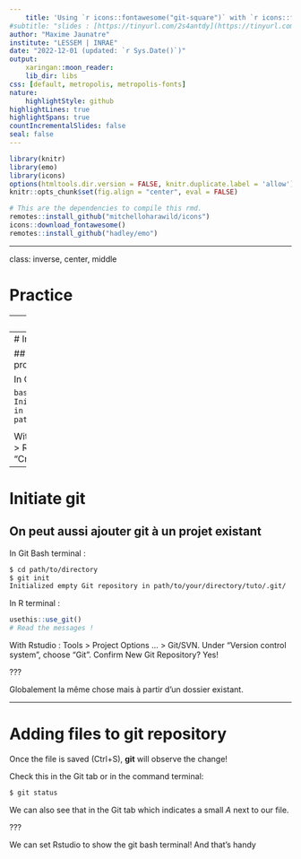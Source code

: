 ```yaml
---
    title: 'Using `r icons::fontawesome("git-square")` with `r icons::fontawesome("r-project")`'
#subtitle: "slides : [https://tinyurl.com/2s4antdy](https://tinyurl.com/2s4antdy)"
author: "Maxime Jaunatre"
institute: "LESSEM | INRAE"
date: "2022-12-01 (updated: `r Sys.Date()`)"
output:
    xaringan::moon_reader:
    lib_dir: libs
css: [default, metropolis, metropolis-fonts]
nature:
    highlightStyle: github
highlightLines: true
highlightSpans: true
countIncrementalSlides: false
seal: false
---
```


```r
library(knitr)
library(emo)
library(icons)
options(htmltools.dir.version = FALSE, knitr.duplicate.label = 'allow')
knitr::opts_chunk$set(fig.align = "center", eval = FALSE)
```

```r
# This are the dependencies to compile this rmd.
remotes::install_github("mitchelloharawild/icons")
icons::download_fontawesome()
remotes::install_github("hadley/emo")
```

---

class: inverse, center, middle

# Practice

<!-- Ces slides présentent l'utilisation de Git avec Rstudio, Github Desktop, R et bien sur Git Bash qui est un terminal de commande. -->

<!-- Bien que tout ces outils permettent de faire des dépots Git et de commit, plus on va avancer, plus il deviendra pertinent d'utiliser le terminal. -->

<!-- Il est donc préférable de lire cette partie de [Happy git for Ruser](https://happygitwithr.com/shell.html) afin d'appréhender cet outils qui offre toute la puissance de git. -->

<!-- Afin de ne pas paniquer, une [cheatsheet](https://services.github.com/on-demand/downloads/github-git-cheat-sheet.pdf) est également disponible ici pour comprendre la plupart des options. -->


---
# Config git account !

In Git Bash terminal :

```bash
$ git config --global user.name 'Maxime Jaunatre'
$ git config --global user.email 'myveryownmail@mail.com'
$ git config --global --list
```

Or using the `{usethis}` package in R terminal :

```r
## install if needed (do this exactly once):
## install.packages("usethis")
library(usethis)
use_git_config(user.name = "Maxime Jaunatre",
               user.email = "myveryownmail@mail.com")
```

This allow to sign the commits

---
# Initiate git

## Create a new folder (Rstudio project)

In Git Bash terminal :

```bash
$ cd
$ git init tuto_git
Initialized empty Git repository in path/to/your/directory/tuto/.git/
```

<!-- Avec Github Desktop (GHD) : File > New Repository > Type name > Create repository -->

With Rstudio : File > New Directory > R project > Type name + cocher "Create git repository"

---
# Initiate git

## On peut aussi ajouter git à un projet existant

In Git Bash terminal :

```bash
$ cd path/to/directory
$ git init
Initialized empty Git repository in path/to/your/directory/tuto/.git/
```

In R terminal :

```r
usethis::use_git()
# Read the messages !
```

<!-- Avec Github Desktop (GHD) : File > New Repository > Type name > Create repository -->

With Rstudio : Tools > Project Options … > Git/SVN. Under “Version control system”, choose “Git”. Confirm New Git Repository? Yes!


???

Globalement la même chose mais à partir d'un dossier existant.


---
# Adding files to git repository

Once the file is saved (Ctrl+S), **git** will observe the change!

Check this in the Git tab or in the command terminal:

```bash
$ git status
```

We can also see that in the Git tab which indicates a small *A* next to our file.

???

We can set Rstudio to show the git bash terminal! And that's handy


<!-- --- -->
<!-- # Premier commit -->

<!-- On peut faire notre premier commit !!! -->
<!-- Cela se passe en 2 étapes : ajouter les fichiers à l'index et faire le commit. -->

<!-- .pull-left[ -->

<!-- **Git Bash** -->

<!-- ```{bash} -->
<!-- $ git add Notes_Maxime.Rmd -->
<!-- $ git commit -->
<!-- ``` -->

<!-- Cela va ouvrir un éditeur de texte ! (Vim par défaut). On peut écrire ce qu'on veut ici. -->
<!-- ] -->

<!-- .pull-right[ -->

<!-- **R** -->

<!-- ```{r} -->
<!-- usethis::use_git( -->
<!--   message = "Initial commit" -->
<!--   ) -->
<!-- ``` -->

<!-- Ne permet pas d'être très précis. -->
<!-- ] -->

<!-- .pull-left[ -->
<!-- **GHD** -->

<!-- * Cliquer sur Changes -->

<!-- * Cocher la case à gauche -->

<!-- * Ecrire le commit -->
<!-- ] -->

<!-- .pull-right[ -->
<!-- **Rstudio** -->

<!-- * Cliquer sur Commit -->

<!-- * Cocher la case *Staged* -->

<!-- * Ecrire le commit -->
<!-- ] -->


<!-- ??? -->

<!-- Tab permet l'auto completion des noms de fichiers ! -->

<!-- --- -->
<!-- # Répéter l'opération -->

<!-- On peut maintenant modifier le fichier et recommencer : -->

<!-- **Editer -> Sauvegarder -> Ajouter à l'index -> Commit** -->

<!-- -- -->

<!-- On peut vérifier l'état avec *Diff* et l'historique avec *log* -->

<!-- .pull-left[ -->

<!-- **Git Bash** -->

<!-- ```{bash} -->
<!-- $ git status -->
<!-- $ git diff -->
<!-- $ git log -->
<!-- ``` -->
<!-- ] -->

<!-- .pull-right[ -->

<!-- **R** -->

<!-- Pour une fois que R ne fait pas tout... -->
<!-- ] -->

<!-- .pull-left[ -->
<!-- **GHD** -->

<!-- * Status -> Changes -->

<!-- * log -> History -->
<!-- ] -->

<!-- .pull-right[ -->
<!-- **Rstudio** -->

<!-- * Status -> Diff -->

<!-- * log -> icone Horloge -->
<!-- ] -->

<!-- On va faire quelques commits... Ajoutez des fichiers pour tester ! -->

<!-- --- -->

<!-- class: inverse, center, middle -->

<!-- # Exercice : plusieurs fichiers locaux -->


<!-- --- -->
<!-- # Multiples fichiers ! -->

<!-- ## Git peut inclure plusieurs fichiers dans un commit. -->

<!-- A vous de tester les différents cas suivants : -->

<!-- .pull-left[ -->

<!-- * Ajouter des fichiers -->

<!-- * Supprimer un fichier -->
<!-- ] -->

<!-- .pull-right[ -->

<!-- * Renommer un fichier -->

<!-- * Déplacer un fichier dans un dossier -->
<!-- ] -->

<!-- -- -->

<!-- ## Cas spécial : ignore un fichier -->

<!-- Il est parfois important de ne pas suivre un fichier avec Git. Pour cela on utilise le **.gitignore** -->

<!-- .pull-left[ -->
<!-- **Git Bash** -->
<!-- ```{bash} -->
<!-- $ vim .gitignore -->
<!-- ``` -->
<!-- ] -->

<!-- .pull-right[ -->
<!-- **Rstudio** -->

<!-- * Nouveau fichier txt nommé -->
<!-- ] -->

<!-- ```{bash} -->
<!-- ./*.csv -->
<!-- ./*.Rproj -->
<!-- ./*.html -->
<!-- ``` -->


<!-- --- -->

<!-- class: inverse, center, middle -->

<!-- # Exercice : Cloner un dépot distant -->

<!-- --- -->
<!-- # Config Github Token (PAT) ! -->

<!-- Github ne fonctionne plus avec les mot de passe -> sécurité ! -->

<!-- Créer un Token en allant sur le site [https://github.com/settings/tokens](https://github.com/settings/tokens) and -> “Generate token”. -->

<!-- Ou alors dans R : -->

<!-- ```{r, echo = TRUE} -->
<!-- usethis::create_github_token() -->
<!-- ``` -->


<!-- Valider les cases "repo", "user" et "workflow". Penser a copier la clé ! -->
<!-- Elle sera demandé à la prochaine utilisation de git en ayant besoin. -->

<!-- On peut même la stocker avec R : -->

<!-- ```{r, echot = TRUE} -->
<!-- gitcreds::gitcreds_set() # commande interactive -->
<!-- ``` -->


<!-- --- -->
<!-- # Cloner un dépôt github -->

<!-- On va copier un dépot distant sur le disque : **https://github.com/Ifremer-IAM/Tutorat_git** -->


<!-- .pull-left[ -->

<!-- **Git Bash** -->

<!-- ```{bash, echo = TRUE} -->
<!-- $ git clone <URL> -->
<!-- ``` -->
<!-- ] -->

<!-- .pull-right[ -->

<!-- **R** -->

<!-- Pour une fois que R ne fait pas tout... -->
<!-- ] -->

<!-- .pull-left[ -->
<!-- **GHD** -->

<!-- * File -> Clone repository -->

<!-- * URL : copier l'url -->

<!-- *NE PERMET PAS DE CLONER LES DEPOTS PRIVES* -->
<!-- ] -->

<!-- .pull-right[ -->
<!-- **Rstudio** -->

<!-- * File -> New Project -->

<!-- * Version Control -> Git -->

<!-- * URL : copier l'url -->
<!-- ] -->

<!-- -- -->

<!-- **A vous de rajouter un document de votre choix avec un commit !** -->

<!-- [Happy Git for the useR](https://happygitwithr.com/usage-intro.html) explique d'autre cas que celui-ci. -->

<!-- ??? -->

<!-- Prendre le temps que chacun pull and commit, car il va y avoir des conflits ! -->

<!-- --- -->
<!-- # Commit -> Pull -> Push -->
<!-- ```{r diag, engine='tikz', fig.ext = 'png', engine.opts = list(template = "tex/gitdags.tex"), echo = FALSE, eval=TRUE, cache = TRUE} -->
<!-- \begin{tikzpicture}[block/.style={draw,fill=strange,minimum height=2.5em}, -->
<!--                     font=\sffamily,>=stealth] -->

<!-- \begin{scope}[start chain=A going below,node distance=1em, -->
<!--               local bounding box=buffers] -->
<!-- \node[block,minimum width=6em](remote){Remote github}; -->
<!-- \node[right= 8em of remote, block,minimum width=6em](local){Fichiers}; -->
<!-- \end{scope} -->

<!-- \node[below= 6em of buffers,align=center, block,minimum width=6em](repo){Repository \\Git local}; -->

<!-- %\draw[->, thick](remote) edge[bend left] node[midway, fill=white]{Pull} (local); -->
<!-- \draw[->, thick](remote) edge[bend left] node[midway, fill=white]{Pull} (repo); -->
<!-- %\draw[->, thick](remote) edge[dashed] node[midway, fill=white]{Fetch} (repo); -->
<!-- \draw[->, thick](remote) edge node[midway, fill=white]{Clone} (local); -->
<!-- \draw[->,thick](local) edge[bend left] node[midway, fill=white]{Add} (repo); -->
<!-- \draw[->,thick](repo) edge[bend left] node[midway, fill=white]{Push} (remote); -->
<!-- \draw[->,thick](repo) edge[loop right] node[midway, fill=white]{Commit} (repo); -->


<!-- \end{tikzpicture} -->
<!-- ``` -->


<!-- --- -->

<!-- class: inverse, center, middle -->

<!-- # Exercice : Créer une branche -->


<!-- --- -->
<!-- # Créer une branche -->

<!-- On va tous créer une branche avec notre nom : -->

<!-- .pull-left[ -->

<!-- **Git Bash** -->

<!-- ```{bash} -->
<!-- $ git checkout -b <NOM> -->
<!-- ``` -->
<!-- ] -->

<!-- .pull-right[ -->

<!-- **R** -->

<!-- Pour une fois que R ne fait pas tout... -->
<!-- ] -->

<!-- .pull-left[ -->
<!-- **GHD** -->

<!-- * Branch -> New Branch -->
<!-- ] -->

<!-- .pull-right[ -->
<!-- **Rstudio** -->

<!-- * Onglet Git -> Symbole violet -->
<!-- ] -->

<!-- On peut tous travailler sur notre branche et ensuite un responsable peut les merge ou alors proposer un **pull-request** -->

<!-- --- -->
<!-- # Naviguer dans l'historique -->

<!-- Une fois un certain nombre de commits définis, on peut revenir en arrière ou surtout changer de branches. -->

<!-- ## Changement de branche -->

<!-- .pull-left[ -->

<!-- **Git Bash** -->

<!-- Il suffit de donner le nom de la branche. On peut les lister comme suivant : -->

<!-- ```{bash} -->
<!-- $ git branch -->
<!-- ``` -->

<!-- On bascule sur la branche *main* -->

<!-- ```{bash} -->
<!-- $ git checkout main -->
<!-- ``` -->
<!-- ] -->

<!-- .pull-right[ -->
<!-- **Rstudio** -->

<!-- * Onglet Git -> A côté de la création des branches on peut choisir laquelle on regarde -->
<!-- ] -->

<!-- On peut changer de branches si tout les fichiers sont **commit** ou ignorés. -->


<!-- --- -->
<!-- # Naviguer dans l'historique -->

<!-- Une fois un certain nombre de commits définis, on peut revenir en arrière ou surtout changer de branches. -->

<!-- ## Changement de commit -->

<!-- .pull-left[ -->
<!-- **Git Bash** -->

<!-- Il suffit de donner le SHA du commit. On peut les lister comme suivant : -->

<!-- ```{bash} -->
<!-- $ git log --oneline -->
<!-- $ git checkout <SHA> -->
<!-- ``` -->
<!-- ] -->

<!-- .pull-right[ -->
<!-- **Rstudio** -->

<!-- Je n'ai pas encore fait ça avec Rstudio, si jamais quelqu'un trouve... -->
<!-- ] -->

<!-- On peut changer de commits si tout les fichiers sont **commit** ou ignorés. -->

<!-- Une manière également d'observer le passé est de passer par **Github** qui permet de visualiser facilement l'historiqure d'un dépôt : voir l'article de [Happy Git for Ruser](https://happygitwithr.com/time-travel-see-past.html). -->

<!-- --- -->
<!-- # Explication -->

<!-- **git checkout** permet de déplacer **HEAD**, qui correspond à ce qui est présenté sur votre ordinateur. -->

<!-- .pull-left[ -->
<!-- ```{r head_act, engine='tikz', fig.ext = 'png', fig.width = 2, engine.opts = list(template = "tex/gitdags.tex"), echo = FALSE, eval=TRUE, cache = TRUE} -->
<!-- \begin{tikzpicture} -->
<!-- \gitDAG[grow right sep = 2em]{ -->
<!--     A -- B -- { -->
<!--         C, -->
<!--         {D -- E }, -->
<!--     } -->
<!-- }; -->
<!-- % Branch -->
<!-- \gitbranch -->
<!-- {dev}      % node name and text -->
<!-- {above=of E} % node placement -->
<!-- {E}          % target -->
<!-- \gitbranch -->
<!-- {main}      % node name and text -->
<!-- {above=of C} % node placement -->
<!-- {C}          % target -->
<!-- % HEAD reference -->
<!-- \gitHEAD -->
<!-- {above= of B} % node placement -->
<!-- {B}          % target -->
<!-- % \SAandWT -->
<!-- \node[below= of A](git){\small \$ git checkout B}; -->
<!-- \end{tikzpicture} -->
<!-- ``` -->
<!-- ] -->

<!-- .pull-right[ -->
<!-- ```{r head_branch, engine='tikz', fig.ext = 'png', engine.opts = list(template = "tex/gitdags.tex"), echo = FALSE, eval=TRUE, cache = TRUE} -->

<!-- \begin{tikzpicture} -->
<!-- \gitDAG[grow right sep = 2em]{ -->
<!--     A -- B -- { -->
<!--         C, -->
<!--         {D -- E }, -->
<!--     } -->
<!-- }; -->
<!-- % Branch -->
<!-- \gitbranch -->
<!-- {dev}      % node name and text -->
<!-- {above=of E} % node placement -->
<!-- {E}          % target -->
<!-- \gitbranch -->
<!-- {main}      % node name and text -->
<!-- {above=of C} % node placement -->
<!-- {C}          % target -->
<!-- % HEAD reference -->
<!-- \gitHEAD -->
<!-- {above=of dev} % node placement -->
<!-- {dev}          % target -->
<!-- % \SAandWT -->
<!-- \node[below= of A](git){\small \$ git checkout dev}; -->
<!-- \end{tikzpicture} -->
<!-- ``` -->
<!-- ] -->

<!-- -- -->

<!-- .pull-left[ -->
<!-- Revenir en arrière permet de voir l'état mais on peut également commencer une nouvelles branche re-commit depuis un commit passé. -->
<!-- Exemple : -->

<!-- ```{bash} -->
<!-- $ git checkout -b test A -->
<!-- $ git add ... ; git commit -m 'F' -->
<!-- ``` -->

<!-- ] -->

<!-- .pull-right[ -->
<!-- ```{r head_past, engine='tikz', fig.ext = 'png', engine.opts = list(template = "tex/gitdags.tex"), echo = FALSE, eval=TRUE, cache = TRUE} -->
<!-- \begin{tikzpicture} -->
<!-- \gitDAG[grow right sep = 2em]{ -->
<!--     A -- {B -- { -->
<!--         C, -->
<!--         {D -- E }, -->
<!--     }, -->
<!--         F -->
<!--     } -->
<!-- }; -->
<!-- % Branch -->
<!-- \gitbranch -->
<!-- {dev}      % node name and text -->
<!-- {right=of E} % node placement -->
<!-- {E}          % target -->
<!-- \gitbranch -->
<!-- {main}      % node name and text -->
<!-- {right=of C} % node placement -->
<!-- {C}          % target -->
<!-- \gitbranch -->
<!-- {test}      % node name and text -->
<!-- {right=of F} % node placement -->
<!-- {F}          % target -->
<!-- % HEAD reference -->
<!-- \gitHEAD -->
<!-- {above=of F} % node placement -->
<!-- {F}          % target -->
<!-- % \SAandWT -->
<!-- \end{tikzpicture} -->
<!-- ``` -->
<!-- ] -->

<!-- --- -->
<!-- # Merging branches -->

<!-- Une fois que le code fonctionne on peut faire un **merge** des branches. -->

<!-- .pull-left[ -->
<!-- ```{r branch_pre, engine='tikz', fig.ext = 'png', engine.opts = list(template = "tex/gitdags.tex"), echo = FALSE, eval=TRUE, cache = TRUE} -->
<!-- \begin{tikzpicture} -->
<!-- \gitDAG[grow right sep = 2em]{ -->
<!--     A -- B -- { -->
<!--         C, -->
<!--         {D -- E }, -->
<!--     } -->
<!-- }; -->
<!-- % Branch -->
<!-- \gitbranch -->
<!-- {dev}        % node name and text -->
<!-- {right=of E} % node placement -->
<!-- {E}          % target -->
<!-- \gitbranch -->
<!-- {main}        % node name and text -->
<!-- {right=of C} % node placement -->
<!-- {C}          % target -->
<!-- % HEAD reference -->
<!-- \gitHEAD -->
<!-- {below=of E} % node placement -->
<!-- {E}          % target -->
<!-- % \SAandWT -->
<!-- \end{tikzpicture} -->
<!-- ``` -->
<!-- ] -->

<!-- .pull-right[ -->
<!-- ```{r branch_premerge, engine='tikz', fig.ext = 'png', engine.opts = list(template = "tex/gitdags.tex"), echo = FALSE, eval=TRUE, cache = TRUE} -->
<!-- \begin{tikzpicture} -->
<!-- \gitDAG[grow right sep = 2em]{ -->
<!--     A -- B -- { -->
<!--         C, -->
<!--         {D -- E }, -->
<!--     } -->
<!-- }; -->
<!-- % Branch -->
<!-- \gitbranch -->
<!-- {dev}        % node name and text -->
<!-- {right=of E} % node placement -->
<!-- {E}          % target -->
<!-- \gitbranch -->
<!-- {main}        % node name and text -->
<!-- {right=of C} % node placement -->
<!-- {C}          % target -->
<!-- % HEAD reference -->
<!-- \gitHEAD -->
<!-- {right=of main} % node placement -->
<!-- {main}          % target -->
<!-- % \SAandWT -->
<!-- \end{tikzpicture} -->
<!-- ``` -->
<!-- ] -->

<!-- .pull-left[ -->
<!-- Un merge se fait toujours depuis la branche cible (*main*) en incorporant la branche externe (ici *dev*) -->

<!-- ```{bash} -->
<!-- $ git checkout main -->
<!-- $ git merge dev -->
<!-- ``` -->
<!-- ] -->

<!-- .pull-right[ -->
<!-- ```{r branch merge, engine='tikz', fig.ext = 'png', engine.opts = list(template = "tex/gitdags.tex"), echo = FALSE, eval=TRUE, cache = TRUE} -->
<!-- \begin{tikzpicture} -->
<!-- \gitDAG[grow right sep = 2em]{ -->
<!--     A -- B -- { -->
<!--         C, -->
<!--         {D -- E }, -->
<!--     } -- Merge -->
<!-- }; -->
<!-- % Branch -->
<!-- \gitbranch -->
<!-- {main}        % node name and text -->
<!-- {right=of Merge} % node placement -->
<!-- {Merge}          % target -->
<!-- \gitbranch -->
<!-- {dev}        % node name and text -->
<!-- {below=of main} % node placement -->
<!-- {Merge}          % target -->
<!-- % HEAD reference -->
<!-- \gitHEAD -->
<!-- {above=of Merge} % node placement -->
<!-- {Merge}          % target -->
<!-- % \SAandWT -->
<!-- \end{tikzpicture} -->
<!-- ``` -->
<!-- ] -->

<!-- Dans le cas où chaque branche a des commits, un nouveau commit *merge* va être créé avec l'opportunité de régler les conflits. Ce commit appartient aux deux branches *main* et *dev*. -->

